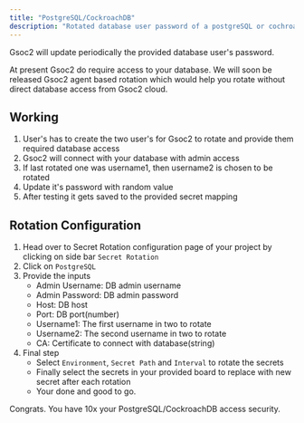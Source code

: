 ```yaml
---
title: "PostgreSQL/CockroachDB"
description: "Rotated database user password of a postgreSQL or cochroach db"
---
```


Gsoc2 will update periodically the provided database user's password.

<Warning>
	At present Gsoc2 do require access to your database. We will soon be released Gsoc2 agent based rotation which would help you rotate without direct database access from Gsoc2 cloud.
</Warning>

## Working

1. User's has to create the two user's for Gsoc2 to rotate and provide them required database access
2. Gsoc2 will connect with your database with admin access
3. If last rotated one was username1, then username2 is chosen to be rotated
5. Update it's password with random value
6. After testing it gets saved to the provided secret mapping

## Rotation Configuration

1. Head over to Secret Rotation configuration page of your project by clicking on side bar `Secret Rotation`
2. Click on `PostgreSQL`
3. Provide the inputs
	- Admin Username: DB admin username
	- Admin Password: DB admin password
	- Host: DB host
	- Port: DB port(number)
	- Username1: The first username in two to rotate
	- Username2: The second username in two to rotate
	- CA: Certificate to connect with database(string)
4. Final step
	- Select `Environment`, `Secret Path` and `Interval` to rotate the secrets
	- Finally select the secrets in your provided board to replace with new secret after each rotation
	- Your done and good to go.

Congrats. You have 10x your PostgreSQL/CockroachDB access security. 
